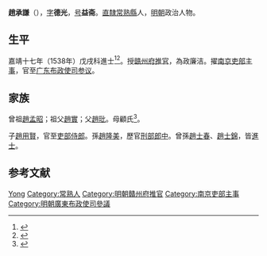 {{Otheruses|other=名为赵德光的其他人物|赵德光}}
{{明清人物信息框
| 姓名 = 趙承謙
| 原名 =
| 圖片名稱= 
| 圖片大小 =
| 圖片說明 = 
| 最高職務 = 廣東布政使司參議
| 國家 = 大明 
| 爵位 =
| 籍貫 = [[南直隸|直隸]][[常熟縣|常熟縣]]民籍
| 族裔 = 
| 旗籍 = 
| 字號 = 字德光，號益齋
| 諡號 =
| 出生日期 = [[成化|成化]]二十三年（1487年）
| 出生地點 =
| 逝世日期 = [[隆庆_(明朝)|隆慶]]二年（1568年）
| 逝世地點 =
| 墓葬 =
| 配偶 = 
| 親屬 = （子）[[趙用賢|趙用賢]]<br>（孫）[[趙隆美|趙隆美]]<br>（曾孫）[[趙士春|趙士春]]、[[趙士錦|趙士錦]]
| 出身 =
* 應天府鄉試第二十一名
* 嘉靖十七年戊戌科進士
| 經歷 =
| 著作 =  
}}
'''趙承謙'''（{{bd|1487年||1568年||Zhao趙}}），[[表字|字]]'''德光'''，[[号|号]]'''益斋'''。[[南直隸|直隸]][[常熟縣|常熟縣]]人，[[明朝|明朝]]政治人物。

== 生平 ==
嘉靖十七年（1538年）戊戌科進士<ref>{{Cite book|title=《皇明贡举考》卷五|author=[[张朝瑞|张朝瑞]]|publisher=《续修四库全书》史部第828册|year=|isbn=|location=|pages=}}</ref><ref>{{Cite book|title=贡举志五种 上|author=鲁小俊，江俊伟著|publisher=武汉大学出版社|year=2009|isbn=978-7-307-07043-1|location=武汉|pages=}}</ref>。授[[赣州府|赣州府]][[推官|推官]]，為政廉洁。擢[[南京|南京]][[吏部|吏部]][[主事|主事]]，官至[[广东布政使司|广东布政使司]][[参议|参议]]。

== 家族 ==
曾祖[[趙孟昭|趙孟昭]]；祖父[[趙實|趙實]]；父[[趙玭|趙玭]]。母顧氏<ref>{{Cite book|title=天一阁藏明代科举录选刊 登科录 点校本|author=龚延明主编|publisher=宁波出版社|year=2016|isbn=978-7-5526-2320-8|location=宁波|pages=|quote=《天一閣藏明代科舉錄選刊.登科錄》之《嘉靖十七年戊戌科進士登科錄》}}</ref>。

子[[趙用賢|趙用賢]]，官至[[吏部侍郎|吏部侍郎]]。孫[[趙隆美|趙隆美]]，歷官[[刑部|刑部]][[郎中|郎中]]。曾孫[[趙士春|趙士春]]、[[趙士錦|趙士錦]]，皆[[進士|進士]]。

==参考文献==
{{reflist}}

{{start box}}
{{s-off}}
{{s-before|[[郭文翰_(明朝)|郭文翰]]}}
{{s-title|明朝贛州府推官|1539年－1542年}}
{{s-after|[[林天駿|林天駿]]}}
{{end box}}

{{嘉靖十七年戊戌科殿試金榜}}
{{常熟趙承謙家族}}

{{Authority control}}
{{DEFAULTSORT:Zhao趙}}
[[Category:趙姓|Yong]]
[[Category:常熟人|Category:常熟人]]
[[Category:明朝贛州府推官|Category:明朝贛州府推官]]
[[Category:南京吏部主事|Category:南京吏部主事]]
[[Category:明朝廣東布政使司參議|Category:明朝廣東布政使司參議]]